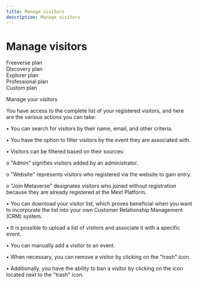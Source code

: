 ```yaml
---
title: Manage visitors
description: Manage visitors
---
```


# **Manage visitors**

<div class="flex-row">
  <div class="plan">Freeverse plan</div>
  <div class="plan">Discovery plan</div>
  <div class="plan">Explorer plan</div>
  <div class="plan">Professional plan</div>
  <div class="plan">Custom plan</div>
</div>

Manage your visitors 

You have access to the complete list of your registered visitors, and here are the various actions you can take:

 

•	You can search for visitors by their name, email, and other criteria.

•	You have the option to filter visitors by the event they are associated with.

•	Visitors can be filtered based on their sources:

o	"Admin" signifies visitors added by an administrator.

o	"Website" represents visitors who registered via the website to gain entry.

o	"Join Metaverse" designates visitors who joined without registration because they are already registered at the Mext Platform.

•	You can download your visitor list, which proves beneficial when you want to incorporate the list into your own Customer Relationship Management (CRM) system.

•	It is possible to upload a list of visitors and associate it with a specific event.

•	You can manually add a visitor to an event.

•	When necessary, you can remove a visitor by clicking on the "trash" icon.

•	Additionally, you have the ability to ban a visitor by clicking on the icon located next to the "trash" icon.
